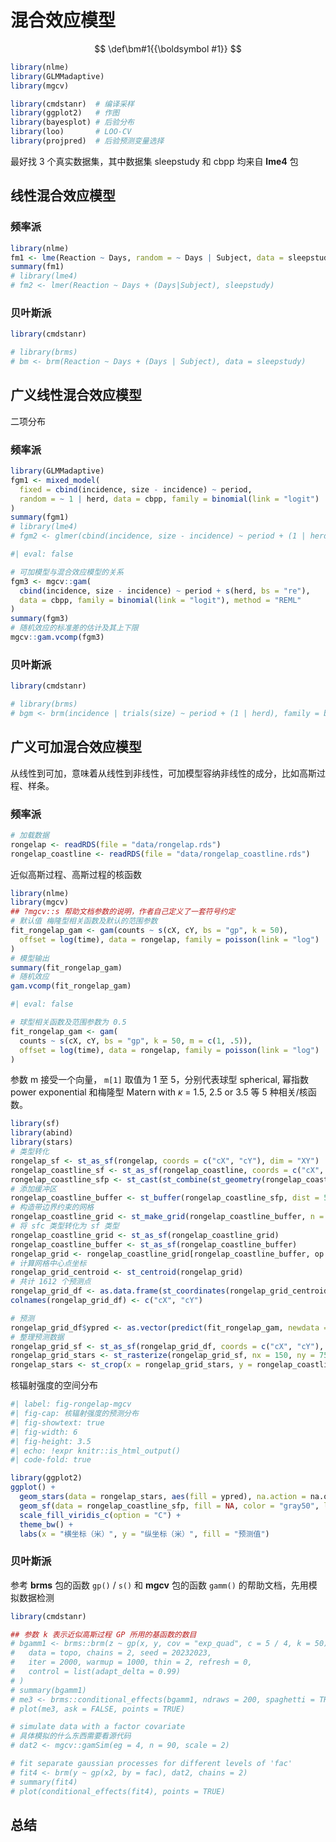 # 混合效应模型 {#sec-mixed-effects-models}

::: hidden
$$
 \def\bm#1{{\boldsymbol #1}}
$$
:::

```r
library(nlme)
library(GLMMadaptive)
library(mgcv)

library(cmdstanr)  # 编译采样
library(ggplot2)   # 作图
library(bayesplot) # 后验分布
library(loo)       # LOO-CV
library(projpred)  # 后验预测变量选择
```

最好找 3 个真实数据集，其中数据集 sleepstudy 和 cbpp 均来自 **lme4** 包

## 线性混合效应模型 {#sec-lmm}

### 频率派

```r
library(nlme)
fm1 <- lme(Reaction ~ Days, random = ~ Days | Subject, data = sleepstudy)
summary(fm1)
# library(lme4)
# fm2 <- lmer(Reaction ~ Days + (Days|Subject), sleepstudy)
```

### 贝叶斯派

```r
library(cmdstanr)

# library(brms)
# bm <- brm(Reaction ~ Days + (Days | Subject), data = sleepstudy)
```

## 广义线性混合效应模型 {#sec-glmm}

二项分布

### 频率派

```r
library(GLMMadaptive)
fgm1 <- mixed_model(
  fixed = cbind(incidence, size - incidence) ~ period,
  random = ~ 1 | herd, data = cbpp, family = binomial(link = "logit")
)
summary(fgm1)
# library(lme4)
# fgm2 <- glmer(cbind(incidence, size - incidence) ~ period + (1 | herd), family = binomial("logit"), data = cbpp)
```

```r
#| eval: false

# 可加模型与混合效应模型的关系
fgm3 <- mgcv::gam(
  cbind(incidence, size - incidence) ~ period + s(herd, bs = "re"),
  data = cbpp, family = binomial(link = "logit"), method = "REML"
)
summary(fgm3)
# 随机效应的标准差的估计及其上下限
mgcv::gam.vcomp(fgm3)
```

### 贝叶斯派

```r
library(cmdstanr)

# library(brms)
# bgm <- brm(incidence | trials(size) ~ period + (1 | herd), family = binomial("logit"), data = cbpp)
```

## 广义可加混合效应模型 {#sec-gamm}

从线性到可加，意味着从线性到非线性，可加模型容纳非线性的成分，比如高斯过程、样条。

### 频率派

```r
# 加载数据
rongelap <- readRDS(file = "data/rongelap.rds")
rongelap_coastline <- readRDS(file = "data/rongelap_coastline.rds")
```

近似高斯过程、高斯过程的核函数

```r
library(nlme)
library(mgcv)
## ?mgcv::s 帮助文档参数的说明，作者自己定义了一套符号约定
# 默认值 梅隆型相关函数及默认的范围参数
fit_rongelap_gam <- gam(counts ~ s(cX, cY, bs = "gp", k = 50),
  offset = log(time), data = rongelap, family = poisson(link = "log")
)
# 模型输出
summary(fit_rongelap_gam)
# 随机效应
gam.vcomp(fit_rongelap_gam)
```

```r
#| eval: false

# 球型相关函数及范围参数为 0.5
fit_rongelap_gam <- gam(
  counts ~ s(cX, cY, bs = "gp", k = 50, m = c(1, .5)),
  offset = log(time), data = rongelap, family = poisson(link = "log")
)
```

参数 m 接受一个向量， `m[1]` 取值为 1 至 5，分别代表球型 spherical, 幂指数 power exponential 和梅隆型 Matern with $\kappa$ = 1.5, 2.5 or 3.5 等 5 种相关/核函数。

```r
library(sf)
library(abind)
library(stars)
# 类型转化
rongelap_sf <- st_as_sf(rongelap, coords = c("cX", "cY"), dim = "XY")
rongelap_coastline_sf <- st_as_sf(rongelap_coastline, coords = c("cX", "cY"), dim = "XY")
rongelap_coastline_sfp <- st_cast(st_combine(st_geometry(rongelap_coastline_sf)), "POLYGON")
# 添加缓冲区
rongelap_coastline_buffer <- st_buffer(rongelap_coastline_sfp, dist = 50)
# 构造带边界约束的网格
rongelap_coastline_grid <- st_make_grid(rongelap_coastline_buffer, n = c(150, 75))
# 将 sfc 类型转化为 sf 类型
rongelap_coastline_grid <- st_as_sf(rongelap_coastline_grid)
rongelap_coastline_buffer <- st_as_sf(rongelap_coastline_buffer)
rongelap_grid <- rongelap_coastline_grid[rongelap_coastline_buffer, op = st_intersects]
# 计算网格中心点坐标
rongelap_grid_centroid <- st_centroid(rongelap_grid)
# 共计 1612 个预测点
rongelap_grid_df <- as.data.frame(st_coordinates(rongelap_grid_centroid))
colnames(rongelap_grid_df) <- c("cX", "cY")

# 预测
rongelap_grid_df$ypred <- as.vector(predict(fit_rongelap_gam, newdata = rongelap_grid_df, type = "response")) 
# 整理预测数据
rongelap_grid_sf <- st_as_sf(rongelap_grid_df, coords = c("cX", "cY"), dim = "XY")
rongelap_grid_stars <- st_rasterize(rongelap_grid_sf, nx = 150, ny = 75)
rongelap_stars <- st_crop(x = rongelap_grid_stars, y = rongelap_coastline_sfp)
```

核辐射强度的空间分布

```r
#| label: fig-rongelap-mgcv
#| fig-cap: 核辐射强度的预测分布
#| fig-showtext: true
#| fig-width: 6
#| fig-height: 3.5
#| echo: !expr knitr::is_html_output()
#| code-fold: true

library(ggplot2)
ggplot() +
  geom_stars(data = rongelap_stars, aes(fill = ypred), na.action = na.omit) +
  geom_sf(data = rongelap_coastline_sfp, fill = NA, color = "gray50", linewidth = 0.5) +
  scale_fill_viridis_c(option = "C") +
  theme_bw() +
  labs(x = "横坐标（米）", y = "纵坐标（米）", fill = "预测值")
```

### 贝叶斯派

参考 **brms** 包的函数 `gp()` / `s()` 和 **mgcv** 包的函数 `gamm()` 的帮助文档，先用模拟数据检测

```r
library(cmdstanr)

## 参数 k 表示近似高斯过程 GP 所用的基函数的数目
# bgamm1 <- brms::brm(z ~ gp(x, y, cov = "exp_quad", c = 5 / 4, k = 50),
#   data = topo, chains = 2, seed = 20232023,
#   iter = 2000, warmup = 1000, thin = 2, refresh = 0,
#   control = list(adapt_delta = 0.99)
# )
# summary(bgamm1)
# me3 <- brms::conditional_effects(bgamm1, ndraws = 200, spaghetti = TRUE)
# plot(me3, ask = FALSE, points = TRUE)
```

```r
# simulate data with a factor covariate
# 具体模拟的什么东西需要看源代码
# dat2 <- mgcv::gamSim(eg = 4, n = 90, scale = 2)

# fit separate gaussian processes for different levels of 'fac'
# fit4 <- brm(y ~ gp(x2, by = fac), dat2, chains = 2)
# summary(fit4)
# plot(conditional_effects(fit4), points = TRUE)
```

## 总结 {#sec-mixed-effects-summary}
